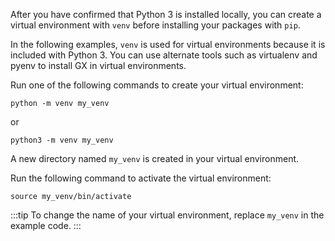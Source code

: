 After you have confirmed that Python 3 is installed locally, you can create a virtual environment with `venv` before installing your packages with `pip`.

In the following examples, `venv` is used for virtual environments because it is included with Python 3. You can use alternate tools such as virtualenv and pyenv to install GX in virtual environments.

Run one of the following commands to create your virtual environment:

```console title="Terminal command"
python -m venv my_venv
```

or

```console title="Terminal command"
python3 -m venv my_venv
```

A new directory named `my_venv` is created in your virtual environment. 

Run the following command to activate the virtual environment:

```console title="Terminal command"
source my_venv/bin/activate
```

:::tip
To change the name of your virtual environment, replace `my_venv` in the example code.
:::